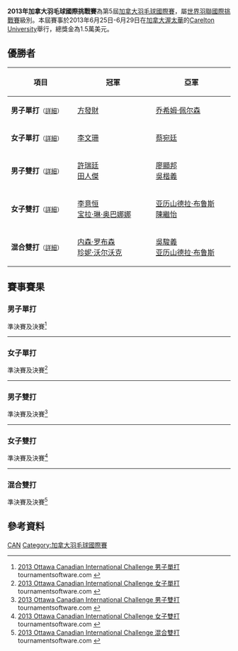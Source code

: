 {{noteTA|G1=Badminton}}
{{infobox badminton event
|name           = 2013年加拿大羽毛球國際挑戰賽
|image          = 
|size           = 
|caption        =
|dates          = 2013年6月25日－6月29日
|number_edition = 第5屆
|level          = 4A
|prize_money    = 1.5萬美元
|location       = {{CAN}}[[渥太華|渥太華]]
|venue          = Carelton University
|previous       = 2011年加拿大羽毛球國際挑戰賽 
|next           = 2014年加拿大羽毛球國際挑戰賽
}}
'''2013年加拿大羽毛球國際挑戰賽'''為第5屆[[加拿大羽毛球國際賽|加拿大羽毛球國際賽]]，屬[[世界羽聯國際挑戰賽|世界羽聯國際挑戰賽]]級別。本屆賽事於2013年6月25日-6月29日在[[加拿大|加拿大]][[渥太華|渥太華]]的[[Carelton_University|Carelton University]]舉行，總獎金為1.5萬美元。

== 優勝者 ==
{| class=wikitable style="font-size:small"
!width="200"|項目
!width="250"|冠軍
!width="250"|亞軍
|-
|'''男子單打'''<small>（[[#男子單打|詳細]]）</small>
|{{flagicon|NED}} [[方發財|方發財]]
|{{flagicon|DEN}} [[乔希姆·佩尔森|乔希姆·佩尔森]]
|-
|'''女子單打'''<small>（[[#女子單打|詳細]]）</small>
|{{flagicon|CAN}} [[李文珊_(羽毛球運動員)|李文珊]]
|{{flagicon|CAN}} [[蔡宛廷|蔡宛廷]]
|-
|'''男子雙打'''<small>（[[#男子雙打|詳細]]）</small>
|{{flagicon|TPE}} [[許瑞廷|許瑞廷]]<br/>{{flagicon|TPE}} [[田人傑|田人傑]]
|{{flagicon|CAN}} [[廖顯邦|廖顯邦]]<br/>{{flagicon|CAN}} [[吳楷義|吳楷義]]
|-
|'''女子雙打'''<small>（[[#女子雙打|詳細]]）</small>
|{{flagicon|USA}} [[李意恒|李意恒]]<br/>{{flagicon|USA}} [[宝拉·琳·奥巴娜娜|宝拉·琳·奥巴娜娜]]
|{{flagicon|CAN}} [[亚历山德拉·布鲁斯|亚历山德拉·布鲁斯]]<br/>{{flagicon|CAN}} [[陳繼怡|陳繼怡]]
|-
|'''混合雙打'''<small>（[[#混合雙打|詳細]]）</small>
|{{flagicon|ENG}} [[内森·罗布森|内森·罗布森]]<br/>{{flagicon|ENG}} [[珍妮·沃尔沃克|珍妮·沃尔沃克]]
|{{flagicon|CAN}} [[吳駿義|吳駿義]]<br/>{{flagicon|CAN}} [[亚历山德拉·布鲁斯|亚历山德拉·布鲁斯]]
|}

== 賽事賽果 ==
=== 男子單打 ===
;準決賽及決賽<ref name="MS">[http://bwf.tournamentsoftware.com/sport/draw.aspx?id=AB2791A6-4951-4E3D-B80E-A7EA9F4F88B3&draw=1 2013 Ottawa Canadian International Challenge 男子單打] tournamentsoftware.com {{en}}</ref>
{{4TeamBracket-Tennis3-v2
| team-width=200
| RD1-seed1=1
| RD1-team1='''{{flagicon|NED}} [[方發財|方發財]]
| RD1-score1-1='''21
| RD1-score1-2='''21
| RD1-score1-3=
| RD1-seed2=5
| RD1-team2={{flagicon|DEN}} [[克里斯蒂安·林德·汤姆森|克里斯蒂安·林德·汤姆森]]
| RD1-score2-1=15
| RD1-score2-2=15
| RD1-score2-3=

| RD1-seed3=3
| RD1-team3='''{{flagicon|DEN}} [[乔希姆·佩尔森|乔希姆·佩尔森]]
| RD1-score3-1=19
| RD1-score3-2='''21
| RD1-score3-3='''21
| RD1-seed4=6
| RD1-team4={{flagicon|USA}} [[舒之顥|舒之顥]]
| RD1-score4-1='''21
| RD1-score4-2=10
| RD1-score4-3=15

| RD2-seed1=1
| RD2-team1='''{{flagicon|NED}} [[方發財|方發財]]
| RD2-score1-1='''24
| RD2-score1-2='''21
| RD2-score1-3=
| RD2-seed2=3
| RD2-team2={{flagicon|DEN}} [[乔希姆·佩尔森|乔希姆·佩尔森]]
| RD2-score2-1=22
| RD2-score2-2=16
| RD2-score2-3=
}}
----

=== 女子單打 ===
;準決賽及決賽<ref name="WS">[http://bwf.tournamentsoftware.com/sport/draw.aspx?id=AB2791A6-4951-4E3D-B80E-A7EA9F4F88B3&draw=2 2013 Ottawa Canadian International Challenge 女子單打] tournamentsoftware.com {{en}}</ref>
{{4TeamBracket-Tennis3-v2
| team-width=200
| RD1-seed1=1
| RD1-team1={{flagicon|USA}} [[杰米·苏班迪|杰米·苏班迪]]
| RD1-score1-1='''21
| RD1-score1-2=8
| RD1-score1-3=12
| RD1-seed2=3
| RD1-team2='''{{flagicon|CAN}} [[李文珊_(羽毛球運動員)|李文珊]]
| RD1-score2-1=18
| RD1-score2-2='''21
| RD1-score2-3='''21

| RD1-seed3=
| RD1-team3={{flagicon|BRA}} [[洛海尼·维森特|洛海尼·维森特]]
| RD1-score3-1=13
| RD1-score3-2=9
| RD1-score3-3=
| RD1-seed4=2
| RD1-team4='''{{flagicon|CAN}} [[蔡宛廷|蔡宛廷]]
| RD1-score4-1='''21
| RD1-score4-2='''21
| RD1-score4-3=

| RD2-seed1=3
| RD2-team1='''{{flagicon|CAN}} [[李文珊_(羽毛球運動員)|李文珊]]
| RD2-score1-1='''21
| RD2-score1-2='''21
| RD2-score1-3=
| RD2-seed2=2
| RD2-team2={{flagicon|CAN}} [[蔡宛廷|蔡宛廷]]
| RD2-score2-1=14
| RD2-score2-2=19
| RD2-score2-3=
}}
----

=== 男子雙打 ===
;準決賽及決賽<ref name="MD">[http://bwf.tournamentsoftware.com/sport/draw.aspx?id=AB2791A6-4951-4E3D-B80E-A7EA9F4F88B3&draw=3 2013 Ottawa Canadian International Challenge 男子雙打] {{Wayback|url=http://bwf.tournamentsoftware.com/sport/draw.aspx?id=AB2791A6-4951-4E3D-B80E-A7EA9F4F88B3&draw=3 |date=20191215060130 }} tournamentsoftware.com {{en}}</ref>
{{4TeamBracket-Tennis3-v2
| team-width=200
| RD1-seed1=
| RD1-team1='''{{flagicon|TPE}} [[許瑞廷|許瑞廷]]<br/> {{flagicon|TPE}} [[田人傑|田人傑]]
| RD1-score1-1='''21
| RD1-score1-2='''21
| RD1-score1-3=
| RD1-seed2=3
| RD1-team2={{flagicon|CAN}} [[安德鲁·狄索萨|安德鲁·狄索萨]]<br/> {{flagicon|CAN}} [[Sergiy_Shatenko|Sergiy Shatenko]]
| RD1-score2-1=18
| RD1-score2-2=15
| RD1-score2-3=

| RD1-seed3=4
| RD1-team3={{flagicon|BRA}} [[乌戈·亚瑟索|乌戈·亚瑟索]]<br/> {{flagicon|BRA}} [[亚历克斯·汤|亚历克斯·汤]]
| RD1-score3-1=13
| RD1-score3-2=18
| RD1-score3-3=
| RD1-seed4=2
| RD1-team4='''{{flagicon|CAN}} [[廖顯邦|廖顯邦]]<br/> {{flagicon|CAN}} [[吳楷義|吳楷義]]
| RD1-score4-1='''21
| RD1-score4-2='''21
| RD1-score4-3=

| RD2-seed1=
| RD2-team1='''{{flagicon|TPE}} [[許瑞廷|許瑞廷]]<br/> {{flagicon|TPE}} [[田人傑|田人傑]]
| RD2-score1-1='''21
| RD2-score1-2=17
| RD2-score1-3='''21
| RD2-seed2=2
| RD2-team2={{flagicon|CAN}} [[廖顯邦|廖顯邦]]<br/> {{flagicon|CAN}} [[吳楷義|吳楷義]]
| RD2-score2-1=14
| RD2-score2-2='''21
| RD2-score2-3=16
}}
----

=== 女子雙打 ===
;準決賽及決賽<ref name="WD">[http://bwf.tournamentsoftware.com/sport/draw.aspx?id=AB2791A6-4951-4E3D-B80E-A7EA9F4F88B3&draw=4 2013 Ottawa Canadian International Challenge 女子雙打] tournamentsoftware.com {{en}}</ref>
{{4TeamBracket-Tennis3-v2
| team-width=200
| RD1-seed1=1
| RD1-team1='''{{flagicon|USA}} [[李意恒|李意恒]]<br/> {{flagicon|USA}} [[宝拉·琳·奥巴娜娜|宝拉·琳·奥巴娜娜]]
| RD1-score1-1='''21
| RD1-score1-2='''21
| RD1-score1-3=
| RD1-seed2=
| RD1-team2={{flagicon|CAN}} [[Nadianie_Ouaqouaq-Bergeron|Nadianie Ouaqouaq-Bergeron]]<br/> {{flagicon|CAN}} [[Virgine_Savard|Virgine Savard]]
| RD1-score2-1=15
| RD1-score2-2=14
| RD1-score2-3=

| RD1-seed3=
| RD1-team3='''{{flagicon|CAN}} [[亚历山德拉·布鲁斯|亚历山德拉·布鲁斯]]<br/> {{flagicon|CAN}} [[陳繼怡|陳繼怡]]
| RD1-score3-1='''21
| RD1-score3-2=16
| RD1-score3-3='''21
| RD1-seed4=
| RD1-team4={{flagicon|CAN}} [[Kyleigh_O'Donoghue|Kyleigh O'Donoghue]]<br/> {{flagicon|ENG}} [[珍妮·沃尔沃克|珍妮·沃尔沃克]]
| RD1-score4-1=16
| RD1-score4-2='''21
| RD1-score4-3=12

| RD2-seed1=1
| RD2-team1='''{{flagicon|USA}} [[李意恒|李意恒]]<br/> {{flagicon|USA}} [[宝拉·琳·奥巴娜娜|宝拉·琳·奥巴娜娜]]
| RD2-score1-1='''21
| RD2-score1-2='''21
| RD2-score1-3=
| RD2-seed2=
| RD2-team2={{flagicon|CAN}} [[亚历山德拉·布鲁斯|亚历山德拉·布鲁斯]]<br/> {{flagicon|CAN}} [[陳繼怡|陳繼怡]]
| RD2-score2-1=15
| RD2-score2-2=14
| RD2-score2-3=
}}
----

=== 混合雙打 ===
;準決賽及決賽<ref name="XD">[http://bwf.tournamentsoftware.com/sport/draw.aspx?id=AB2791A6-4951-4E3D-B80E-A7EA9F4F88B3&draw=5 2013 Ottawa Canadian International Challenge 混合雙打] {{Wayback|url=http://bwf.tournamentsoftware.com/sport/draw.aspx?id=AB2791A6-4951-4E3D-B80E-A7EA9F4F88B3&draw=5 |date=20191214232522 }} tournamentsoftware.com {{en}}</ref>
{{4TeamBracket-Tennis3-v2
| team-width=200
| RD1-seed1=
| RD1-team1='''{{flagicon|ENG}} [[内森·罗布森|内森·罗布森]]<br/> {{flagicon|ENG}} [[珍妮·沃尔沃克|珍妮·沃尔沃克]]
| RD1-score1-1=19
| RD1-score1-2='''21
| RD1-score1-3='''21
| RD1-seed2=
| RD1-team2={{flagicon|USA}} [[李福來|李福來]]<br/> {{flagicon|CAN}} [[陳繼怡|陳繼怡]]
| RD1-score2-1='''21
| RD1-score2-2=19
| RD1-score2-3=16

| RD1-seed3=
| RD1-team3='''{{flagicon|CAN}} [[吳駿義|吳駿義]]<br/> {{flagicon|CAN}} [[亚历山德拉·布鲁斯|亚历山德拉·布鲁斯]]
| RD1-score3-1=13
| RD1-score3-2='''21
| RD1-score3-3='''21
| RD1-seed4=
| RD1-team4={{flagicon|BRA}} [[亚历克斯·汤|亚历克斯·汤]]<br/> {{flagicon|BRA}} [[洛海尼·维森特|洛海尼·维森特]]
| RD1-score4-1='''21
| RD1-score4-2=6
| RD1-score4-3=11

| RD2-seed1=
| RD2-team1='''{{flagicon|ENG}} [[内森·罗布森|内森·罗布森]]<br/> {{flagicon|ENG}} [[珍妮·沃尔沃克|珍妮·沃尔沃克]]
| RD2-score1-1='''21
| RD2-score1-2='''21
| RD2-score1-3=
| RD2-seed2=
| RD2-team2={{flagicon|CAN}} [[吳駿義|吳駿義]]<br/> {{flagicon|CAN}} [[亚历山德拉·布鲁斯|亚历山德拉·布鲁斯]]
| RD2-score2-1=9
| RD2-score2-2=12
| RD2-score2-3=
}}

== 參考資料 ==
{{Reflist}}

[[Category:2013年世界羽聯國際挑戰賽|CAN]]
[[Category:加拿大羽毛球國際賽|Category:加拿大羽毛球國際賽]]